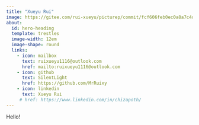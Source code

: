 ```yaml
---
title: "Xueyu Rui"
image: https://gitee.com/rui-xueyu/picturep/commit/fcf606feb0ec0a8a7c4dc5b6ef97109046e0807d
about:
  id: hero-heading
  template: trestles
  image-width: 12em
  image-shape: round
  links:
    - icon: mailbox
      text: ruixueyu1116@outlook.com
      href: mailto:ruixueyu1116@outlook.com
    - icon: github
      text: SilentLight
      href: https://github.com/MrRuixy
    - icon: linkedin
      text: Xueyu Rui
     # href: https://www.linkedin.com/in/chizapoth/
---
```


::: {#hero-heading}

Hello! 


:::
